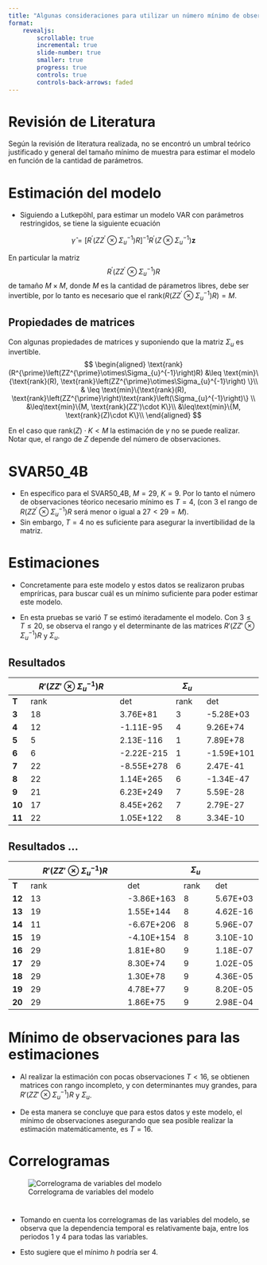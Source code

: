```yaml
---
title: "Algunas consideraciones para utilizar un número mínimo de observaciones"
format:
    revealjs:
        scrollable: true
        incremental: true
        slide-number: true
        smaller: true
        progress: true
        controls: true
        controls-back-arrows: faded
---
```

# Revisión de Literatura
 Según la revisión de literatura realizada, no se encontró
un umbral teórico justificado y general del tamaño mínimo de muestra
para estimar el modelo en función de la cantidad de parámetros.

# Estimación del modelo
+ Siguiendo a Lutkepöhl, para estimar un modelo VAR con 
parámetros restringidos,  se tiene la siguiente
ecuación 

$$
\hat{\gamma}=\left[R^{\prime}\left(ZZ^{\prime}\otimes\Sigma_{u}^{-1}\right)R\right]^{-1}R^{\prime}\left(Z\otimes\Sigma_{u}^{-1}\right)\mathbf{z}
$$


En particular la matriz $$ R^{\prime}\left(ZZ^{\prime}\otimes\Sigma_{u}^{-1}\right)R $$ de 
tamaño $M\times M$, donde $M$ es la cantidad 
de párametros libres, 
debe ser invertible, 
por lo tanto es necesario que el $\text{rank}(R\left(ZZ^{\prime}\otimes\Sigma_{u}^{-1}\right)R)=M$.  

## Propiedades de matrices
Con algunas propiedades de matrices y suponiendo que la matriz $\Sigma_u$ es invertible.
$$
\begin{aligned}
\text{rank}(R^{\prime}\left(ZZ^{\prime}\otimes\Sigma_{u}^{-1}\right)R)  &\leq \text{min}\{\text{rank}(R), \text{rank}\left(ZZ^{\prime}\otimes\Sigma_{u}^{-1}\right) \}\\
 & \leq \text{min}\{\text{rank}(R), \text{rank}\left(ZZ^{\prime}\right)\text{rank}\left(\Sigma_{u}^{-1}\right)\} \\
&\leq\text{min}\{M,  \text{rank}(ZZ')\cdot K\}\\
&\leq\text{min}\{M,  \text{rank}(Z)\cdot K\}\\
\end{aligned}
$$

En el caso que $\text{rank}(Z)\cdot K<M$ la estimación 
de $\gamma$ no se puede realizar. Notar que, el rango de $Z$ depende del número de observaciones.


# SVAR50_4B

+ En específico para el SVAR50_4B, $M=29$, $K=9$.
Por lo tanto el número de observaciones téorico 
necesario mínimo es $T=4$, 
(con 3 el rango de $R\left(ZZ^{\prime}\otimes\Sigma_{u}^{-1}\right)R$
será menor o igual a $27<29=M$).  
+ Sin embargo, $T=4$ no es suficiente para 
asegurar la invertibilidad de la matriz.
 


# Estimaciones

+ Concretamente para este modelo y estos datos se realizaron prubas empríricas, para buscar cuál es un mínimo suficiente para poder estimar este modelo. 
  
+ En esta pruebas se varió $T$ se estimó iteradamente el modelo. Con $3 \leq T \leq 20$, se observa el rango y el determinante de las matrices $R'(ZZ'\otimes \Sigma_u^{-1})R$ y $\Sigma_u$.
  


## Resultados

|    |$R'(ZZ'\otimes \Sigma_u^{-1})R$|            | $\Sigma_u$ |             |
|----|----------------------------|------------|---------|-------------|
| **T**  | rank                       | det        | rank    | det         |
| **3**  | 18                         | 3.76E+81   | 3       | -5.28E+03   |
| **4**  | 12                         | -1.11E-95  | 4       | 9.26E+74    |
| **5**  | 5                          | 2.13E-116  | 1       | 7.89E+78    |
| **6**  | 6                          | -2.22E-215 | 1       | -1.59E+101  |
| **7**  | 22                         | -8.55E+278 | 6       | 2.47E-41    |
| **8**  | 22                         | 1.14E+265  | 6       | -1.34E-47   |
| **9**  | 21                         | 6.23E+249  | 7       | 5.59E-28    |
| **10** | 17                         | 8.45E+262  | 7       | 2.79E-27    |
| **11** | 22                         | 1.05E+122  | 8       | 3.34E-10    |


## Resultados ...
|    |$R'(ZZ'\otimes \Sigma_u^{-1})R$|            | $\Sigma_u$ |             |
|----|----------------------------|------------|---------|-------------|
| **T**  | rank                       | det        | rank    | det         |
| **12** | 13                         | -3.86E+163 | 8       | 5.67E+03    |
| **13** | 19                         | 1.55E+144  | 8       | 4.62E-16    |
| **14** | 11                         | -6.67E+206 | 8       | 5.96E-07    |
| **15** | 19                         | -4.10E+154 | 8       | 3.10E-10    |
| **16** | 29                         | 1.81E+80   | 9       | 1.18E-07    |
| **17** | 29                         | 8.30E+74   | 9       | 1.02E-05    |
| **18** | 29                         | 1.30E+78   | 9       | 4.36E-05    |
| **19** | 29                         | 4.78E+77   | 9       | 8.20E-05    |
| **20** | 29                         | 1.86E+75   | 9       | 2.98E-04    |

# Mínimo de observaciones para las estimaciones
+ Al realizar la estimación con pocas observaciones $T<16$, se obtienen matrices con rango incompleto, y con determinantes muy grandes, para $R'(ZZ'\otimes \Sigma_u^{-1})R$ y $\Sigma_u$.  

+ De esta manera se concluye que para estos datos y este modelo, el mínimo de observaciones asegurando que sea posible realizar la estimación matemáticamente, es $T=16$.

# Correlogramas

![Correlograma de variables del modelo](./images/correlogram_SVAR50_4B_HV.png){#fig-correlograma}

#
+ Tomando en cuenta los correlogramas de las variables del modelo, se observa que la dependencia temporal es relativamente baja, entre los periodos 1 y 4 para todas las variables. 
  
+ Esto sugiere que el mínimo $h$ podría ser 4.
